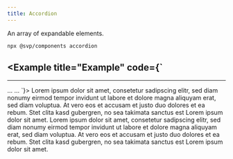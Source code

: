 ```yaml
---
title: Accordion
---
```



An array of expandable elements.


<Pills>
  <Atrium label="a-expandable" href="/atrium/elements/a-expandable" />
</Pills>

```bash
npx @svp/components accordion
```

<Example title="Example" code={`
---
---

<Accordion>
  <AccordionItem title="Item 1">
      ...
  </AccordionItem>
  <AccordionItem title="Item 2">
      ...
  </AccordionItem>
</Accordion>
`}>
  <Accordion client:load>
      <AccordionItem client:load title="Item 1">
          Lorem ipsum dolor sit amet, consetetur sadipscing elitr, sed diam nonumy
          eirmod tempor invidunt ut labore et dolore magna aliquyam erat, sed diam
          voluptua. At vero eos et accusam et justo duo dolores et ea rebum. Stet
          clita kasd gubergren, no sea takimata sanctus est Lorem ipsum dolor sit
          amet.
      </AccordionItem>
      <AccordionItem client:load title="Item 2">
          Lorem ipsum dolor sit amet, consetetur sadipscing elitr, sed diam nonumy
          eirmod tempor invidunt ut labore et dolore magna aliquyam erat, sed diam
          voluptua. At vero eos et accusam et justo duo dolores et ea rebum. Stet
          clita kasd gubergren, no sea takimata sanctus est Lorem ipsum dolor sit
          amet.
      </AccordionItem>
  </Accordion>
</Example>
